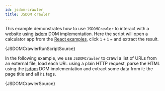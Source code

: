 ```yaml
---
id: jsdom-crawler
title: JSDOM crawler
---
```



This example demonstrates how to use <ApiLink to="jsdom-crawler/class/JSDOMCrawler">`JSDOMCrawler`</ApiLink> to interact with a website using [jsdom](https://www.npmjs.com/package/jsdom) DOM implementation.
Here the script will open a calculator app from the [React examples](https://reactjs.org/community/examples.html), click `1` `+` `1` `=` and extract the result.

<RunnableCodeBlock className="language-ts" type="cheerio">
	{JSDOMCrawlerRunScriptSource}
</RunnableCodeBlock>

In the following example, we use <ApiLink to="jsdom-crawler/class/JSDOMCrawler">`JSDOMCrawler`</ApiLink> to crawl a list of URLs from an external file, load each URL using a plain HTTP request, parse the HTML using the [jsdom](https://www.npmjs.com/package/jsdom) DOM implementation and extract some data from it: the page title and all `h1` tags.

<RunnableCodeBlock className="language-ts" type="cheerio">
	{JSDOMCrawlerSource}
</RunnableCodeBlock>
